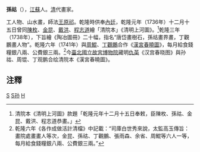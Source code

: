 '''孫祜'''（{{bd|?||?||}}），[[江蘇|江蘇]]人。[[清朝|清]]代畫家。

工人物、山水畫，師法[[王原祁|王原祁]]。乾隆時供奉[[內廷|內廷]]，乾隆元年（1736年）十二月十五日曾同[[陳枚|陳枚]]、[[金昆|金昆]]、[[戴洪|戴洪]]、[[程志道|程志道]]繪「清院本」《清明上河圖》。<ref>清院本《清明上河圖》款題「乾隆元年十二月十五日奉敕，臣陳枚、孫祜、金昆、戴洪、程志道恭畫。」</ref>乾隆三年（1738年），下旨繪《陶冶圖冊》二十幅，指名“唐岱畫樹石，孫祜畫界畫，丁觀鵬畫人物”。乾隆六年（1741年）與[[周鯤|周鯤]]、[[丁觀鵬|丁觀鵬]]合作《[[漢宮春曉圖|漢宮春曉圖]]》，每月給食錢糧銀八兩、公費銀三兩。<ref>乾隆六年《各作成做活計清檔》中記載：“司庫白世秀來說，太監高玉傳旨：畫院處畫畫人等次，金昆、孫祜、丁觀鵬、張雨森、余省、周鯤等六人一等，每月給食錢糧銀八兩、公費銀三兩。”</ref>今[[臺北|臺北]][[國立故宮博物院|國立故宮博物院]]藏明[[仇英|仇英]]《汉宫春晓图》與孙祜、周锟、丁观鹏合绘清院本《漢宮春曉圖》。

==注釋==
{{reflist}}

[[Category:清朝畫家|S]]
[[Category:江苏人|S孙]]
[[Category:孙姓|H]]